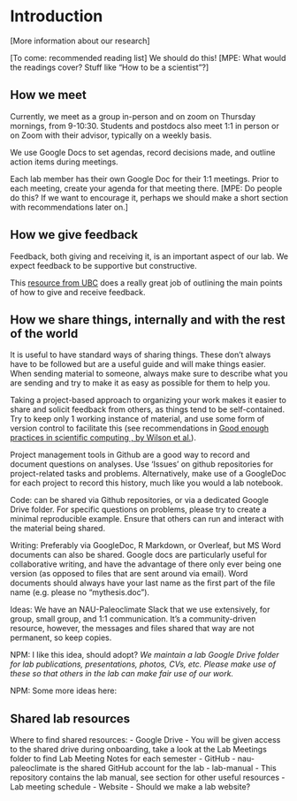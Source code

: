 # Introduction {#intro}

[More information about our research]

[To come: recommended reading list] We should do this!  [MPE: What would the readings cover?  Stuff like "How to be a scientist"?]

## How we meet

Currently, we meet as a group in-person and on zoom on Thursday mornings, from 9-10:30. Students and postdocs also meet 1:1 in person or on Zoom with their advisor, typically on a weekly basis. 

We use Google Docs to set agendas, record decisions made, and outline action items during meetings. 

Each lab member has their own Google Doc for their 1:1 meetings.  Prior to each meeting, create your agenda for that meeting there.  [MPE: Do people do this?  If we want to encourage it, perhaps we should make a short section with recommendations later on.]

## How we give feedback

Feedback, both giving and receiving it, is an important aspect of our lab. We expect feedback to be supportive but constructive. 

This [resource from UBC](https://scwrl.ubc.ca/student-resources/learning-strategies-for-communicating-science/how-to-give-and-receive-effective-feedback/) does a really great job of outlining the main points of how to give and receive feedback. 

## How we share things, internally and with the rest of the world

It is useful to have standard ways of sharing things. These don't always have to be followed but are a useful guide and will make things easier. When sending material to someone, always make sure to describe what you are sending and try to make it as easy as possible for them to help you.  

Taking a project-based approach to organizing your work makes it easier to share and solicit feedback from others, as things tend to be self-contained. Try to keep only 1 working instance of material, and use some form of version control to facilitate this (see recommendations in [Good enough practices in scientific computing
, by Wilson et al.](https://doi.org/10.1371/journal.pcbi.1005510)).

Project management tools in Github are a good way to record and document questions on analyses. Use 'Issues' on github repositories for project-related tasks and problems. Alternatively, make use of a GoogleDoc for each project to record this history, much like you would a lab notebook.  

Code: can be shared via Github repositories, or via a dedicated Google Drive folder. For specific questions on problems, please try to create a minimal reproducible example. Ensure that others can run and interact with the material being shared.  

Writing: Preferably via GoogleDoc, R Markdown, or Overleaf, but MS Word documents can also be shared. Google docs are particularly useful for collaborative writing, and have the advantage of there only ever being one version (as opposed to files that are sent around via email). Word documents should always have your last name as the first part of the file name (e.g. please no "mythesis.doc").  

Ideas: We have an NAU-Paleoclimate Slack that we use extensively, for group, small group, and 1:1 communication. It's a community-driven resource, however, the messages and files shared that way are not permanent, so keep copies. 

NPM: I like this idea, should adopt? *We maintain a lab Google Drive folder for lab publications, presentations, photos, CVs, etc. Please make use of these so that others in the lab can make fair use of our work.*

NPM: Some more ideas here: 

## Shared lab resources 

Where to find shared resources:
- Google Drive - You will be given access to the shared drive during onboarding, take a look at the Lab Meetings folder to find Lab Meeting Notes for each semester
- GitHub - nau-paleoclimate is the shared GitHub account for the lab
- lab-manual - This repository contains the lab manual, see section \ref{#nau-resources} for other useful resources
- Lab meeting schedule
- Website - Should we make a lab website?

